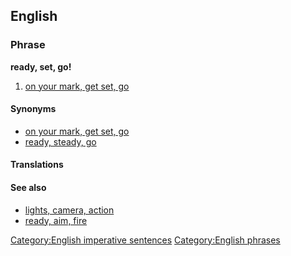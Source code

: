 ==English==

===Phrase===
'''ready, set, go!'''

# {{sports}} [[on your mark, get set, go]]

====Synonyms====
* [[on your mark, get set, go]]
* [[ready, steady, go]]

====Translations====
{{trans-see|on your mark, get set, go}}

====See also====
* [[lights, camera, action]]
* [[ready, aim, fire]]

[[Category:English imperative sentences]]
[[Category:English phrases]]